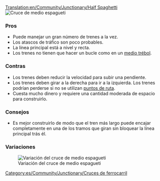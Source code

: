 [[Translation:en/Community/Junctionary/Half Spaghetti]]
{{es/Community/Junctionary/Menú de Cruces}}
[[File:en/Community/Junctionary/3way halfspaghetti.png|frame|none|Cruce de medio espagueti]]

===Pros===
*Puede manejar un gran número de trenes a la vez.
*Los atascos de tráfico son poco probables.
*La línea principal está a nivel y recta.
*Los trenes no tienen que hacer un bucle como en un [[es/Community/Junctionary/Cruce de medio trébol|medio trébol]].

===Contras===
*Los trenes deben reducir la velocidad para subir una pendiente.
*Los trenes deben girar a la derecha para ir a la izquierda. Los trenes podrían perderse si no se utilizan [[es/Manual/Puntos de ruta|puntos de ruta]].
*Cuesta mucho dinero y requiere una cantidad moderada de espacio para construirlo.

===Consejos===
*Es mejor construirlo de modo que el tren más largo puede encajar completamente en una de los tramos que giran sin bloquear la línea principal trás él.

[[Category:es/Community/Junctionary/Cruces de ferrocarril]]

===Variaciones===

[[File:en/Community/Junctionary/Half spaghetti.jpeg|frame|none|Variación del cruce de medio espagueti]]